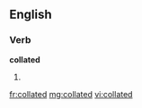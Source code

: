 ==English==

===Verb===
'''collated'''

# {{past of|[[collate]]}}

[[fr:collated]]
[[mg:collated]]
[[vi:collated]]
